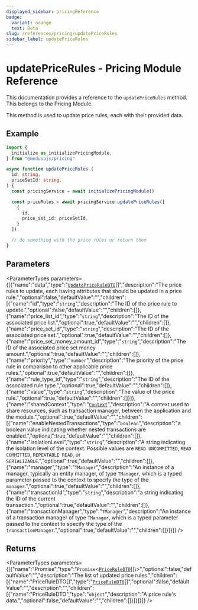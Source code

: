 ```yaml
---
displayed_sidebar: pricingReference
badge:
  variant: orange
  text: Beta
slug: /references/pricing/updatePriceRules
sidebar_label: updatePriceRules
---
```



# updatePriceRules - Pricing Module Reference

This documentation provides a reference to the `updatePriceRules` method. This belongs to the Pricing Module.

This method is used to update price rules, each with their provided data.

## Example

```ts
import { 
  initialize as initializePricingModule,
} from "@medusajs/pricing"

async function updatePriceRules (
  id: string,
  priceSetId: string, 
) {
  const pricingService = await initializePricingModule()

  const priceRules = await pricingService.updatePriceRules([
    {
      id,
      price_set_id: priceSetId,
    }
  ])

  // do something with the price rules or return them
}
```

## Parameters

<ParameterTypes parameters={[{"name":"data","type":"[`UpdatePriceRuleDTO`](../../interfaces/UpdatePriceRuleDTO.mdx)[]","description":"The price rules to update, each having attributes that should be updated in a price rule.","optional":false,"defaultValue":"","children":[{"name":"id","type":"`string`","description":"The ID of the price rule to update.","optional":false,"defaultValue":"","children":[]},{"name":"price_list_id","type":"`string`","description":"The ID of the associated price list.","optional":true,"defaultValue":"","children":[]},{"name":"price_set_id","type":"`string`","description":"The ID of the associated price set.","optional":true,"defaultValue":"","children":[]},{"name":"price_set_money_amount_id","type":"`string`","description":"The ID of the associated price set money amount.","optional":true,"defaultValue":"","children":[]},{"name":"priority","type":"`number`","description":"The priority of the price rule in comparison to other applicable price rules.","optional":true,"defaultValue":"","children":[]},{"name":"rule_type_id","type":"`string`","description":"The ID of the associated rule type.","optional":true,"defaultValue":"","children":[]},{"name":"value","type":"`string`","description":"The value of the price rule.","optional":true,"defaultValue":"","children":[]}]},{"name":"sharedContext","type":"[`Context`](../../interfaces/Context.mdx)","description":"A context used to share resources, such as transaction manager, between the application and the module.","optional":true,"defaultValue":"","children":[{"name":"enableNestedTransactions","type":"`boolean`","description":"a boolean value indicating whether nested transactions are enabled.","optional":true,"defaultValue":"","children":[]},{"name":"isolationLevel","type":"`string`","description":"A string indicating the isolation level of the context. Possible values are `READ UNCOMMITTED`, `READ COMMITTED`, `REPEATABLE READ`, or `SERIALIZABLE`.","optional":true,"defaultValue":"","children":[]},{"name":"manager","type":"`TManager`","description":"An instance of a manager, typically an entity manager, of type `TManager`, which is a typed parameter passed to the context to specify the type of the `manager`.","optional":true,"defaultValue":"","children":[]},{"name":"transactionId","type":"`string`","description":"a string indicating the ID of the current transaction.","optional":true,"defaultValue":"","children":[]},{"name":"transactionManager","type":"`TManager`","description":"An instance of a transaction manager of type `TManager`, which is a typed parameter passed to the context to specify the type of the `transactionManager`.","optional":true,"defaultValue":"","children":[]}]}]} />

## Returns

<ParameterTypes parameters={[{"name":"Promise","type":"`Promise`<[`PriceRuleDTO`](../../interfaces/PriceRuleDTO.mdx)[]\\>","optional":false,"defaultValue":"","description":"The list of updated price rules.","children":[{"name":"PriceRuleDTO[]","type":"[`PriceRuleDTO`](../../interfaces/PriceRuleDTO.mdx)[]","optional":false,"defaultValue":"","description":"","children":[{"name":"PriceRuleDTO","type":"`object`","description":"A price rule's data.","optional":false,"defaultValue":"","children":[]}]}]}]} />
